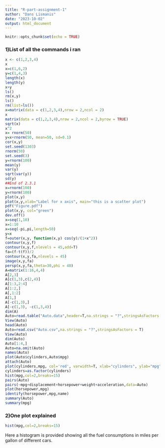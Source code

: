 ```yaml
---
title: "R-part-assignment-1"
author: "Dans Lismanis"
date: "2023-10-02"
output: html_document
---
```


```r
knitr::opts_chunk$set(echo = TRUE)
```

### 1)List of all the commands i ran
```r
x <- c(1,2,3,4)
x
x=c(1,6,2)
y=c(1,4,3)
length(x)
length(y)
x+y
ls()
rm(x,y)
ls()
rm(list=ls())
x=matrix(data = c(1,2,3,4),nrow = 2,ncol = 2)
x
matrix(data = c(1,2,3,4),nrow = 2,ncol = 2,byrow = TRUE)
sqrt(x)
x^2
x= rnorm(50)
y=x+rnorm(50, mean=50, sd=0.1)
cor(x,y)
set.seed(1303)
rnorm(50)
set.seed(3)
y=rnorm(100)
mean(y)
var(y)
sqrt(var(y))
sd(y)
##End of 2.3.1
x=rnorm(100)
y=rnorm(100)
plot(x,y)
plot(x,y,xlab="Label for x axis", main="this is a scatter plot")
pdf("Figure.pdf")
plot(x,y, col="green")
dev.off()
x=seq(1,10)
x=1:10
x=seq(-pi,pi,length=50)
y=x
f=outer(x,y, function(x,y) cos(y)/(1+x^2))
contour(x,y,f)
contour(x,y,f,nlevels = 45,add=T)
fa=(f-t(f))/2
contour(x,y,fa,nlevels = 45)
image(x,y,fa)
persp(x,y,fa,theta=30,phi = 40)
A=matrix(1:16,4,4)
A[2,3]
A[c(1,3),c(2,4)]
A[1:3,2:4]
A[1:2,]
A[,1:2]
A[1,]
A[-c(1,3),]
A[-c(1,3), -c(1,3,4)]
dim(A)
Auto=read.table("Auto.data",header=T,na.strings = "?",stringsAsFactors = T)
View(Auto)
head(Auto)
Auto=read.csv("Auto.csv",na.strings = "?",stringsAsFactors = T)
View(Auto)
dim(Auto)
Auto[1:4,]
Auto=na.omit(Auto)
names(Auto)
plot(Auto$cylinders,Auto$mpg)
attach(Auto)
plot(cylinders,mpg, col='red', varwidth=T, xlab="cylinders", ylab="mpg")
cylinders=as.factor(cylinders)
hist(mpg,col=2,breaks=15)
pairs(Auto)
pairs(~mpg+displacement+horsepower+weight+acceleration,data=Auto)
plot(horsepower,mpg)
identify(horsepower,mpg,name)
summary(Auto)
summary(mpg)
```

### 2)One plot explained
```r
hist(mpg,col=2,breaks=15)
```

Here a histogram is provided showing all the fuel consumptions in miles per gallon of different cars.